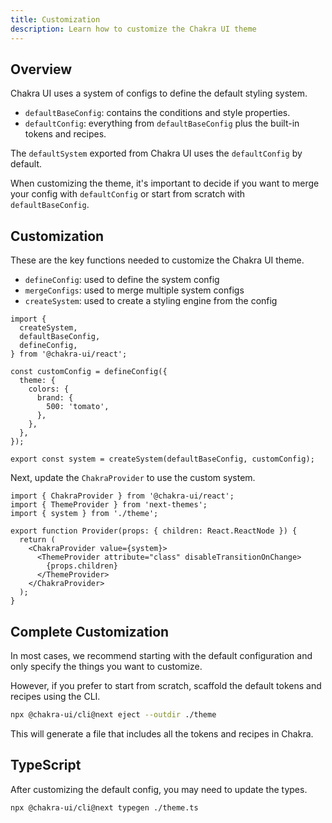 ```yaml
---
title: Customization
description: Learn how to customize the Chakra UI theme
---
```


## Overview

Chakra UI uses a system of configs to define the default styling system.

- `defaultBaseConfig`: contains the conditions and style properties.
- `defaultConfig`: everything from `defaultBaseConfig` plus the built-in tokens
  and recipes.

The `defaultSystem` exported from Chakra UI uses the `defaultConfig` by default.

When customizing the theme, it's important to decide if you want to merge your
config with `defaultConfig` or start from scratch with `defaultBaseConfig`.

## Customization

These are the key functions needed to customize the Chakra UI theme.

- `defineConfig`: used to define the system config
- `mergeConfigs`: used to merge multiple system configs
- `createSystem`: used to create a styling engine from the config

```tsx title="theme.ts"
import {
  createSystem,
  defaultBaseConfig,
  defineConfig,
} from '@chakra-ui/react';

const customConfig = defineConfig({
  theme: {
    colors: {
      brand: {
        500: 'tomato',
      },
    },
  },
});

export const system = createSystem(defaultBaseConfig, customConfig);
```

Next, update the `ChakraProvider` to use the custom system.

```tsx title="provider.tsx"
import { ChakraProvider } from '@chakra-ui/react';
import { ThemeProvider } from 'next-themes';
import { system } from './theme';

export function Provider(props: { children: React.ReactNode }) {
  return (
    <ChakraProvider value={system}>
      <ThemeProvider attribute="class" disableTransitionOnChange>
        {props.children}
      </ThemeProvider>
    </ChakraProvider>
  );
}
```

## Complete Customization

In most cases, we recommend starting with the default configuration and only
specify the things you want to customize.

However, if you prefer to start from scratch, scaffold the default tokens and
recipes using the CLI.

```bash
npx @chakra-ui/cli@next eject --outdir ./theme
```

This will generate a file that includes all the tokens and recipes in Chakra.

## TypeScript

After customizing the default config, you may need to update the types.

```bash
npx @chakra-ui/cli@next typegen ./theme.ts
```
